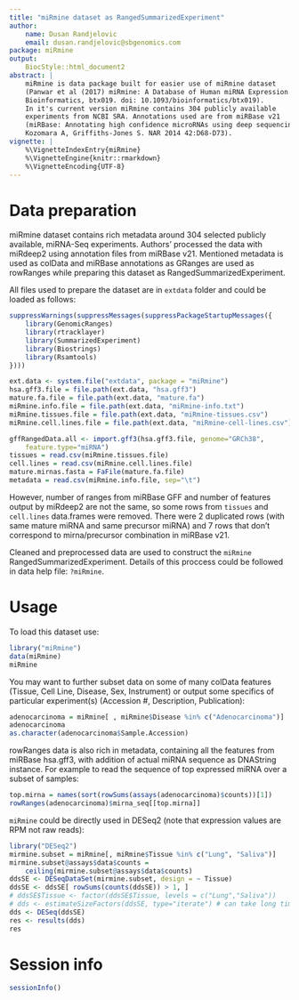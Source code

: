 ```yaml
---
title: "miRmine dataset as RangedSummarizedExperiment"
author:
    name: Dusan Randjelovic
    email: dusan.randjelovic@sbgenomics.com
package: miRmine
output:
    BiocStyle::html_document2
abstract: |
    miRmine is data package built for easier use of miRmine dataset 
    (Panwar et al (2017) miRmine: A Database of Human miRNA Expression. 
    Bioinformatics, btx019. doi: 10.1093/bioinformatics/btx019). 
    In it's current version miRmine contains 304 publicly available 
    experiments from NCBI SRA. Annotations used are from miRBase v21 
    (miRBase: Annotating high confidence microRNAs using deep sequencing data.
    Kozomara A, Griffiths-Jones S. NAR 2014 42:D68-D73). 
vignette: |
    %\VignetteIndexEntry{miRmine}
    %\VignetteEngine{knitr::rmarkdown}
    %\VignetteEncoding{UTF-8}
---
```


# Data preparation

miRmine dataset contains rich metadata around 304 selected publicly available, 
miRNA-Seq experiments. Authors' processed the data with miRdeep2 using 
annotation files from miRBase v21. Mentioned metadata is used as colData 
and miRBase annotations as GRanges are used as rowRanges while preparing 
this dataset as RangedSummarizedExperiment.

All files used to prepare the dataset are in `extdata` folder and could be 
loaded as follows:

```r
suppressWarnings(suppressMessages(suppressPackageStartupMessages({
    library(GenomicRanges)
    library(rtracklayer)
    library(SummarizedExperiment)
    library(Biostrings)
    library(Rsamtools)
})))

ext.data <- system.file("extdata", package = "miRmine")
hsa.gff3.file = file.path(ext.data, "hsa.gff3")
mature.fa.file = file.path(ext.data, "mature.fa")
miRmine.info.file = file.path(ext.data, "miRmine-info.txt")
miRmine.tissues.file = file.path(ext.data, "miRmine-tissues.csv")
miRmine.cell.lines.file = file.path(ext.data, "miRmine-cell-lines.csv")

gffRangedData.all <- import.gff3(hsa.gff3.file, genome="GRCh38", 
    feature.type="miRNA")
tissues = read.csv(miRmine.tissues.file)
cell.lines = read.csv(miRmine.cell.lines.file)
mature.mirnas.fasta = FaFile(mature.fa.file)
metadata = read.csv(miRmine.info.file, sep="\t")
```

However, number of ranges from miRBase GFF and number of features output 
by miRdeep2 are not the same, so some rows from `tissues` and `cell.lines` 
data.frames were removed. There were 2 duplicated rows (with same mature miRNA 
and same precursor miRNA) and 7 rows that don't correspond to mirna/precursor 
combination in miRBase v21.

Cleaned and preprocessed data are used to construct the `miRmine`
RangedSummarizedExperiment. Details of this proccess could be followed in 
data help file: `?miRmine`.


# Usage

To load this dataset use:

```r
library("miRmine")
data(miRmine)
miRmine
```

You may want to further subset data on some of many colData features
(Tissue, Cell Line, Disease, Sex, Instrument) or output some specifics of 
particular experiment(s) (Accession #, Description, Publication):

```r
adenocarcinoma = miRmine[ , miRmine$Disease %in% c("Adenocarcinoma")]
adenocarcinoma
as.character(adenocarcinoma$Sample.Accession)
```

rowRanges data is also rich in metadata, containing all the features from 
miRBase hsa.gff3, with addition of actual miRNA sequence as DNAString 
instance. For example to read the sequence of top expressed miRNA over 
a subset of samples:

```r
top.mirna = names(sort(rowSums(assays(adenocarcinoma)$counts))[1])
rowRanges(adenocarcinoma)$mirna_seq[[top.mirna]]
```

`miRmine` could be directly used in DESeq2 
(note that expression values are RPM not raw reads):

```r
library("DESeq2")
mirmine.subset = miRmine[, miRmine$Tissue %in% c("Lung", "Saliva")]
mirmine.subset@assays$data$counts = 
    ceiling(mirmine.subset@assays$data$counts)
ddsSE <- DESeqDataSet(mirmine.subset, design = ~ Tissue)
ddsSE <- ddsSE[ rowSums(counts(ddsSE)) > 1, ]
# ddsSE$Tissue <- factor(ddsSE$Tissue, levels = c("Lung","Saliva"))
# dds <- estimateSizeFactors(ddsSE, type="iterate") # can take long time
dds <- DESeq(ddsSE)
res <- results(dds)
res
```

# Session info {.unnumbered}

```r
sessionInfo()
```
